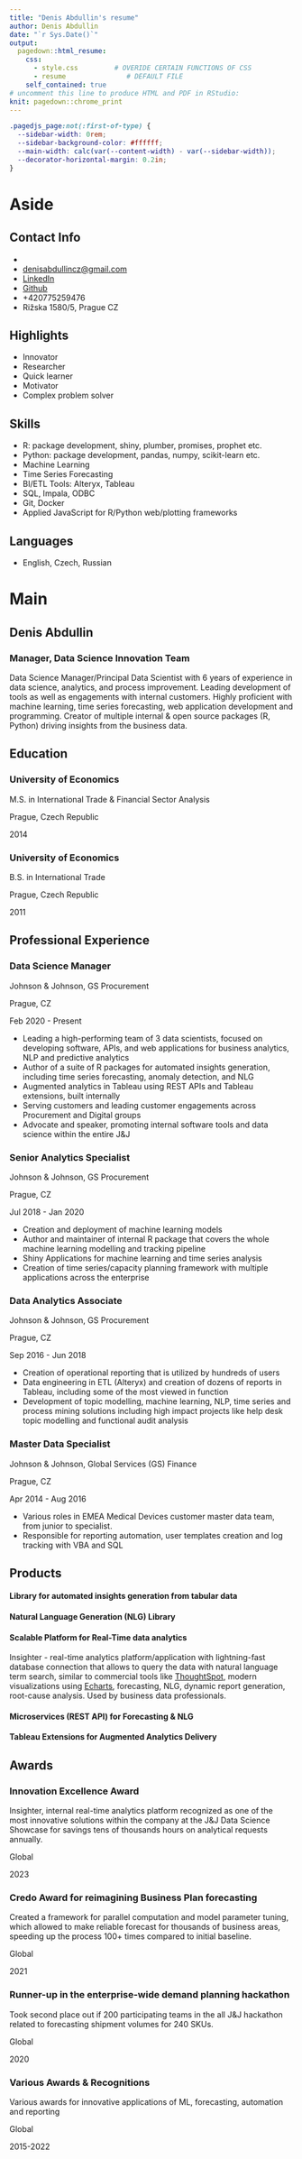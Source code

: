 ```yaml
---
title: "Denis Abdullin's resume"
author: Denis Abdullin
date: "`r Sys.Date()`"
output:
  pagedown::html_resume:
    css: 
      - style.css         # OVERIDE CERTAIN FUNCTIONS OF CSS
      - resume               # DEFAULT FILE
    self_contained: true
# uncomment this line to produce HTML and PDF in RStudio:
knit: pagedown::chrome_print
---
```


```css
.pagedjs_page:not(:first-of-type) {
  --sidebar-width: 0rem;
  --sidebar-background-color: #ffffff;
  --main-width: calc(var(--content-width) - var(--sidebar-width));
  --decorator-horizontal-margin: 0.2in;
}
```

# Aside

## Contact Info {#contact}

-   <i class="fa fa-website"></i> 
-   <i class="fa fa-envelope"></i> [denisabdullincz\@gmail.com](mailto:denisabdullincz@gmail.com){.email}
-   <i class="fa fa-linkedin"></i> [LinkedIn](https://www.linkedin.com/in/denis-abdullin-b7980413/)
-   <i class="fa fa-github"></i> [Github](https://github.com/denisabd)
-   <i class="fa fa-phone"></i> +420775259476
-   <i class="fa fa-compass"></i> Rižska 1580/5, Prague CZ

## Highlights {#highlights}

- Innovator
- Researcher
- Quick learner
- Motivator
- Complex problem solver

## Skills {#skills}

- R: package development, shiny, plumber, promises, prophet etc.
- Python: package development, pandas, numpy, scikit-learn etc.
- Machine Learning
- Time Series Forecasting
- BI/ETL Tools: Alteryx, Tableau
- SQL, Impala, ODBC
- Git, Docker
- Applied JavaScript for R/Python web/plotting frameworks

## Languages {#languages}

-   English, Czech, Russian


# Main

## Denis Abdullin {#title}

### Manager, Data Science Innovation Team

Data Science Manager/Principal Data Scientist with 6 years of experience in data science, analytics, and process improvement. Leading development of tools as well as engagements with internal customers. Highly proficient with machine learning, time series forecasting, web application development and programming. Creator of multiple internal & open source packages (R, Python) driving insights from the business data.

## Education {data-icon="graduation-cap" data-concise="true"}

### University of Economics

M.S. in International Trade & Financial Sector Analysis

Prague, Czech Republic

2014

### University of Economics

B.S. in International Trade

Prague, Czech Republic

2011

## Professional Experience {data-icon="suitcase"}

### Data Science Manager

Johnson & Johnson, GS Procurement

Prague, CZ

Feb 2020 - Present

- Leading a high-performing team of 3 data scientists, focused on developing software, APIs, and web applications for business analytics, NLP and predictive analytics
- Author of a suite of R packages for automated insights generation, including time series forecasting, anomaly detection, and NLG
- Augmented analytics in Tableau using REST APIs and Tableau extensions, built internally
- Serving customers and leading customer engagements across Procurement and Digital groups
- Advocate and speaker, promoting internal software tools and data science within the entire J&J

### Senior Analytics Specialist

Johnson & Johnson, GS Procurement

Prague, CZ

Jul 2018 - Jan 2020

- Creation and deployment of machine learning models
- Author and maintainer of internal R package that covers the whole machine learning modelling and tracking pipeline
- Shiny Applications for machine learning and time series analysis
- Creation of time series/capacity planning framework with multiple applications across the enterprise

### Data Analytics Associate

Johnson & Johnson, GS Procurement

Prague, CZ

Sep 2016 - Jun 2018

- Creation of operational reporting that is utilized by hundreds of users
- Data engineering in ETL (Alteryx) and creation of dozens of reports in Tableau, including some of the most viewed in function
- Development of topic modelling, machine learning, NLP, time series and process mining solutions including high impact projects like help desk topic modelling and functional audit analysis

### Master Data Specialist

Johnson & Johnson, Global Services (GS) Finance

Prague, CZ

Apr 2014 - Aug 2016

-   Various roles in EMEA Medical Devices customer master data team, from junior to specialist.
-   Responsible for reporting automation, user templates creation and log tracking with VBA and SQL

## Products {data-icon="box"}

#### Library for automated insights generation from tabular data
 
#### Natural Language Generation (NLG) Library
 
#### Scalable Platform for Real-Time data analytics
Insighter - real-time analytics platform/application with lightning-fast database connection that allows to query the data with natural language term search, similar to commercial tools like [ThoughtSpot](https://www.thoughtspot.com/), modern visualizations using [Echarts](https://echarts.apache.org/en/index.html), forecasting, NLG, dynamic report generation, root-cause analysis. Used by business data professionals.

#### Microservices (REST API) for Forecasting & NLG
 
#### Tableau Extensions for Augmented Analytics Delivery
 
## Awards {data-icon="award"}

### Innovation Excellence Award

Insighter, internal real-time analytics platform recognized as one of the most innovative solutions within the company at the J&J Data Science Showcase for savings tens of thousands hours on analytical requests annually.

Global

2023

### Credo Award for reimagining Business Plan forecasting

Created a framework for parallel computation and model parameter tuning, which allowed to make reliable forecast for thousands of business areas, speeding up the process 100+ times compared to initial baseline.

Global

2021

### Runner-up in the enterprise-wide demand planning hackathon

Took second place out if 200 participating teams in the all J&J hackathon related to forecasting shipment volumes for 240 SKUs.

Global

2020

### Various Awards & Recognitions

Various awards for innovative applications of ML, forecasting, automation and reporting

Global

2015-2022
